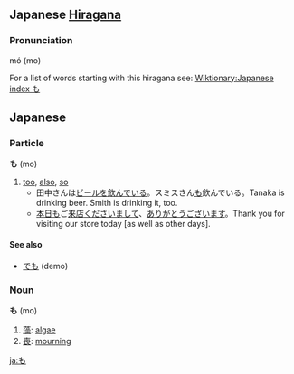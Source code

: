 == Japanese [[Hiragana]] ==
===Pronunciation===
mó (mo)

For a list of words starting with this hiragana see: [[Wiktionary:Japanese index も]]

== Japanese ==
===Particle===
'''も''' (mo)

# [[too]], [[also]], [[so]]
#* 田中さんは[[ビール]]を[[飲む|飲んで]]いる。スミスさん<u>も</u>飲んでいる。Tanaka is drinking beer. Smith is drinking it, too.
#* [[本日]]<u>も</u>ご[[来店]][[くださる|くださいまして]]、[[ありがとうございます]]。Thank you for visiting our store today [as well as other days].

====See also====
* [[でも]] (demo)

===Noun===
'''も''' (mo)

# [[藻]]: [[algae]]
# [[喪]]: [[mourning]]

[[ja:も]]